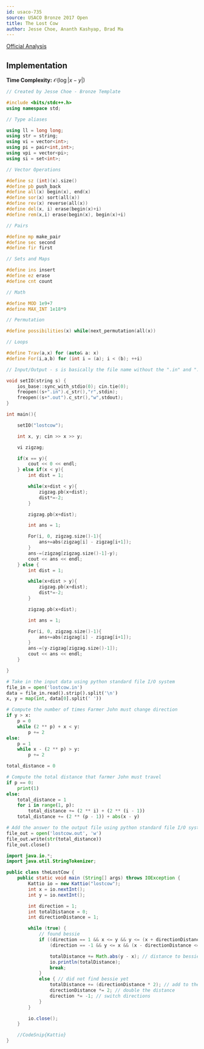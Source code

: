 ---
id: usaco-735
source: USACO Bronze 2017 Open
title: The Lost Cow
author: Jesse Choe, Ananth Kashyap, Brad Ma
---

[Official Analysis](http://www.usaco.org/current/data/sol_lostcow_bronze_open17.html)

## Implementation

**Time Complexity:** $\mathcal{O}(\log|x-y|)$

<LanguageSection>
<CPPSection>

```cpp
// Created by Jesse Choe - Bronze Template

#include <bits/stdc++.h>
using namespace std;

// Type aliases

using ll = long long;
using str = string;
using vi = vector<int>;
using pi = pair<int,int>;
using vpi = vector<pi>;
using si = set<int>;

// Vector Operations

#define sz (int)(x).size()
#define pb push_back
#define all(x) begin(x), end(x)
#define sor(x) sort(all(x))
#define rev(x) reverse(all(x))
#define del(x, i) erase(begin(x)+i)
#define rem(x,i) erase(begin(x), begin(x)+i)

// Pairs

#define mp make_pair
#define sec second
#define fir first

// Sets and Maps

#define ins insert
#define ez erase
#define cnt count

// Math

#define MOD 1e9+7
#define MAX_INT 1e18*9

// Permutation

#define possibilities(x) while(next_permutation(all(x))

// Loops

#define Trav(a,x) for (auto& a: x)
#define For(i,a,b) for (int i = (a); i < (b); ++i)

// Input/Output - s is basically the file name without the ".in" and ".out"

void setIO(string s) {
	ios_base::sync_with_stdio(0); cin.tie(0);
	freopen((s+".in").c_str(),"r",stdin);
	freopen((s+".out").c_str(),"w",stdout);
}

int main(){

	setIO("lostcow");

	int x, y; cin >> x >> y;

	vi zigzag;

	if(x == y){
		cout << 0 << endl;
	} else if(x < y){
		int dist = 1;

		while(x+dist < y){
			zigzag.pb(x+dist);
			dist*=-2;
		}

		zigzag.pb(x+dist);

		int ans = 1;

		For(i, 0, zigzag.size()-1){
			ans+=abs(zigzag[i] - zigzag[i+1]);
		}
		ans-=(zigzag[zigzag.size()-1]-y);
		cout << ans << endl;
	} else {
		int dist = 1;

		while(x+dist > y){
			zigzag.pb(x+dist);
			dist*=-2;
		}

		zigzag.pb(x+dist);

		int ans = 1;

		For(i, 0, zigzag.size()-1){
			ans+=abs(zigzag[i] - zigzag[i+1]);
		}
		ans-=(y-zigzag[zigzag.size()-1]);
		cout << ans << endl;
	}

}

```

</CPPSection>

<PySection>

```py
# Take in the input data using python standard file I/O system
file_in = open('lostcow.in')
data = file_in.read().strip().split('\n')
x, y = map(int, data[0].split(' '))

# Compute the number of times Farmer John must change direction
if y > x:
	p = 0
	while (2 ** p) + x < y:
		p += 2
else:
	p = 1
	while x - (2 ** p) > y:
		p += 2

total_distance = 0

# Compute the total distance that farmer John must travel
if p == 0:
	print(1)
else:
	total_distance = 1
	for i in range(1, p):
		total_distance += (2 ** i) + (2 ** (i - 1))
	total_distance += (2 ** (p - 1)) + abs(x - y)

# Add the answer to the output file using python standard file I/O system
file_out = open('lostcow.out', 'w')
file_out.write(str(total_distance))
file_out.close()
```

</PySection>
	
<JavaSection>

```java
import java.io.*;
import java.util.StringTokenizer;

public class theLostCow {
	public static void main (String[] args) throws IOException {
		Kattio io = new Kattio("lostcow");
		int x = io.nextInt();
		int y = io.nextInt();

		int direction = 1;
		int totalDistance = 0;
		int directionDistance = 1;

		while (true) {
			// found bessie
			if ((direction == 1 && x <= y && y <= (x + directionDistance)) ||
				(direction == -1 && y <= x && (x - directionDistance <= y))) {

				totalDistance += Math.abs(y - x); // distance to bessie from original position
				io.println(totalDistance);
				break;
			}
			else { // did not find bessie yet
				totalDistance += (directionDistance * 2); // add to the distance count
				directionDistance *= 2; // double the distance
				direction *= -1; // switch directions
			}
		}

		io.close();
	}

	//CodeSnip{Kattio}
}

```
</JavaSection>
	
</LanguageSection>
